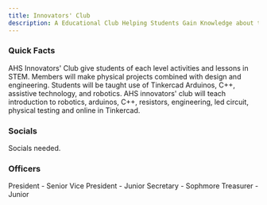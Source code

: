 ```yaml
---
title: Innovators' Club
description: A Educational Club Helping Students Gain Knowledge about the Cloud
---
```


### Quick Facts


<Card title="Mission" icon="rocket"> 
    AHS Innovators' Club give students of each level activities and lessons in STEM. Members will make physical projects combined with design and engineering. Students will be taught use of Tinkercad Arduinos, C++, assistive technology, and robotics.
</Card>
<Card title="Plans" icon="open-book"> 
    AHS innovators' club will teach introduction to robotics, arduinos, C++, resistors, engineering, led circuit, physical testing and online in Tinkercad.
</Card>

### Socials

Socials needed.

### Officers

<CardGrid>
    <Card title="Vicky Li">
        President - Senior
    </Card>
    <Card title="Arnava Bharadwaja">
        Vice President - Junior
    </Card>
    <Card title="Shreya Baronia">
        Secretary - Sophmore
    </Card>
    <Card title="Leo Nguyen">
        Treasurer - Junior
    </Card>
</CardGrid>